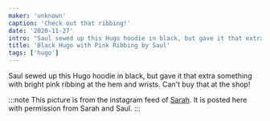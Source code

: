 ```yaml
---
maker: 'unknown'
caption: 'Check out that ribbing!'
date: '2020-11-27'
intro: "Saul sewed up this Hugo hoodie in black, but gave it that extra something with bright pink ribbing at the hem and wrists. Can't buy that at the shop!"
title: 'Black Hugo with Pink Ribbing by Saul'
tags: ['hugo']
---
```


<!-- truncate -->

Saul sewed up this Hugo hoodie in black, but gave it that extra something with bright pink ribbing at the hem and wrists. Can't buy that at the shop!

:::note
This picture is from the instagram feed of [Sarah](https://www.instagram.com/sarahlh98/). It is
posted here with permission from Sarah and Saul.
:::
